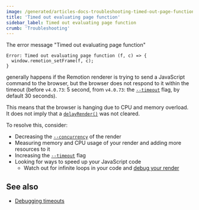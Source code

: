 ```yaml
---
image: /generated/articles-docs-troubleshooting-timed-out-page-function.png
title: 'Timed out evaluating page function'
sidebar_label: Timed out evaluating page function
crumb: 'Troubleshooting'
---
```


The error message "Timed out evaluating page function"

```
Error: Timed out evaluating page function (f, c) => {
  window.remotion_setFrame(f, c);
}
```

generally happens if the Remotion renderer is trying to send a JavaScript command to the browser, but the browser does not respond to it within the timeout (before `v4.0.73`: 5 second, from `v4.0.73`: the [`--timeout`](/docs/cli/render#--timeout) flag, by default 30 seconds).

This means that the browser is hanging due to CPU and memory overload. It does not imply that a [`delayRender()`](/docs/delay-render) was not cleared.

To resolve this, consider:

- Decreasing the [`--concurrency`](/docs/cli/render#--concurrency) of the render
- Measuring memory and CPU usage of your render and adding more resources to it
- Increasing the [`--timeout`](/docs/cli/render#--timeout) flag
- Looking for ways to speed up your JavaScript code
  - Watch out for infinite loops in your code and [debug your render](/docs/troubleshooting/debug-failed-render)

## See also

- [Debugging timeouts](/docs/timeout)
